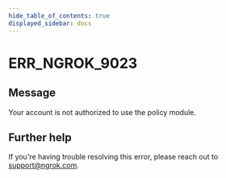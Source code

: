 ```yaml
---
hide_table_of_contents: true
displayed_sidebar: docs
---
```



# ERR_NGROK_9023

## Message

Your account is not authorized to use the policy module.

<ErrorDetails error="err_ngrok_9023" />

## Further help

If you're having trouble resolving this error, please reach out to [support@ngrok.com](mailto:support@ngrok.com?subject=Help%20with%20ERR_NGROK_9023).
